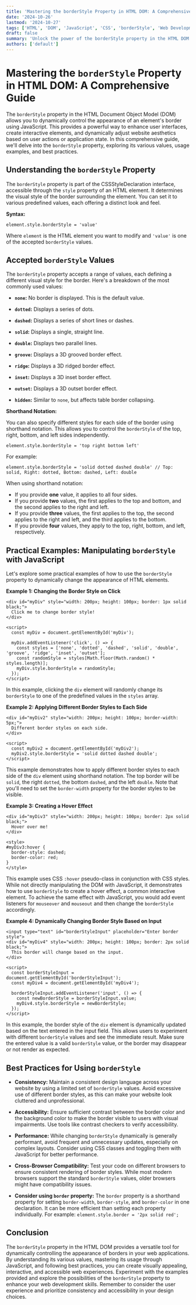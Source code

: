 ```yaml
---
title: 'Mastering the borderStyle Property in HTML DOM: A Comprehensive Guide'
date: '2024-10-26'
lastmod: '2024-10-27'
tags: ['HTML', 'DOM', 'JavaScript', 'CSS', 'borderStyle', 'Web Development', 'Frontend Development']
draft: false
summary: 'Unlock the power of the borderStyle property in the HTML DOM with this in-depth guide. Learn how to manipulate border styles using JavaScript, explore various border style values, and see practical examples to enhance your web design.'
authors: ['default']
---
```


# Mastering the `borderStyle` Property in HTML DOM: A Comprehensive Guide

The `borderStyle` property in the HTML Document Object Model (DOM) allows you to dynamically control the appearance of an element's border using JavaScript. This provides a powerful way to enhance user interfaces, create interactive elements, and dynamically adjust website aesthetics based on user actions or application state. In this comprehensive guide, we'll delve into the `borderStyle` property, exploring its various values, usage examples, and best practices.

## Understanding the `borderStyle` Property

The `borderStyle` property is part of the CSSStyleDeclaration interface, accessible through the `style` property of an HTML element. It determines the visual style of the border surrounding the element. You can set it to various predefined values, each offering a distinct look and feel.

**Syntax:**

```plaintext
element.style.borderStyle = 'value'
```

Where `element` is the HTML element you want to modify and `'value'` is one of the accepted `borderStyle` values.

## Accepted `borderStyle` Values

The `borderStyle` property accepts a range of values, each defining a different visual style for the border. Here's a breakdown of the most commonly used values:

- **`none`:** No border is displayed. This is the default value.

- **`dotted`:** Displays a series of dots.

- **`dashed`:** Displays a series of short lines or dashes.

- **`solid`:** Displays a single, straight line.

- **`double`:** Displays two parallel lines.

- **`groove`:** Displays a 3D grooved border effect.

- **`ridge`:** Displays a 3D ridged border effect.

- **`inset`:** Displays a 3D inset border effect.

- **`outset`:** Displays a 3D outset border effect.

- **`hidden`:** Similar to `none`, but affects table border collapsing.

**Shorthand Notation:**

You can also specify different styles for each side of the border using shorthand notation. This allows you to control the `borderStyle` of the top, right, bottom, and left sides independently.

```plaintext
element.style.borderStyle = 'top right bottom left'
```

For example:

```plaintext
element.style.borderStyle = 'solid dotted dashed double' // Top: solid, Right: dotted, Bottom: dashed, Left: double
```

When using shorthand notation:

- If you provide **one** value, it applies to all four sides.
- If you provide **two** values, the first applies to the top and bottom, and the second applies to the right and left.
- If you provide **three** values, the first applies to the top, the second applies to the right and left, and the third applies to the bottom.
- If you provide **four** values, they apply to the top, right, bottom, and left, respectively.

## Practical Examples: Manipulating `borderStyle` with JavaScript

Let's explore some practical examples of how to use the `borderStyle` property to dynamically change the appearance of HTML elements.

**Example 1: Changing the Border Style on Click**

```plaintext
<div id="myDiv" style="width: 200px; height: 100px; border: 1px solid black;">
  Click me to change border style!
</div>

<script>
  const myDiv = document.getElementById('myDiv');

  myDiv.addEventListener('click', () => {
    const styles = ['none', 'dotted', 'dashed', 'solid', 'double', 'groove', 'ridge', 'inset', 'outset'];
    const randomStyle = styles[Math.floor(Math.random() * styles.length)];
    myDiv.style.borderStyle = randomStyle;
  });
</script>
```

In this example, clicking the `div` element will randomly change its `borderStyle` to one of the predefined values in the `styles` array.

**Example 2: Applying Different Border Styles to Each Side**

```plaintext
<div id="myDiv2" style="width: 200px; height: 100px; border-width: 5px;">
  Different border styles on each side.
</div>

<script>
  const myDiv2 = document.getElementById('myDiv2');
  myDiv2.style.borderStyle = 'solid dotted dashed double';
</script>
```

This example demonstrates how to apply different border styles to each side of the `div` element using shorthand notation. The top border will be `solid`, the right `dotted`, the bottom `dashed`, and the left `double`. Note that you'll need to set the `border-width` property for the border styles to be visible.

**Example 3: Creating a Hover Effect**

```plaintext
<div id="myDiv3" style="width: 200px; height: 100px; border: 2px solid black;">
  Hover over me!
</div>

<style>
#myDiv3:hover {
  border-style: dashed;
  border-color: red;
}
</style>
```

This example uses CSS `:hover` pseudo-class in conjunction with CSS styles. While not directly manipulating the DOM with JavaScript, it demonstrates how to use `borderStyle` to create a hover effect, a common interactive element. To achieve the same effect with JavaScript, you would add event listeners for `mouseover` and `mouseout` and then change the `borderStyle` accordingly.

**Example 4: Dynamically Changing Border Style Based on Input**

```plaintext
<input type="text" id="borderStyleInput" placeholder="Enter border style">
<div id="myDiv4" style="width: 200px; height: 100px; border: 2px solid black;">
  This border will change based on the input.
</div>

<script>
  const borderStyleInput = document.getElementById('borderStyleInput');
  const myDiv4 = document.getElementById('myDiv4');

  borderStyleInput.addEventListener('input', () => {
    const newBorderStyle = borderStyleInput.value;
    myDiv4.style.borderStyle = newBorderStyle;
  });
</script>
```

In this example, the border style of the `div` element is dynamically updated based on the text entered in the input field. This allows users to experiment with different `borderStyle` values and see the immediate result. Make sure the entered value is a valid `borderStyle` value, or the border may disappear or not render as expected.

## Best Practices for Using `borderStyle`

- **Consistency:** Maintain a consistent design language across your website by using a limited set of `borderStyle` values. Avoid excessive use of different border styles, as this can make your website look cluttered and unprofessional.

- **Accessibility:** Ensure sufficient contrast between the border color and the background color to make the border visible to users with visual impairments. Use tools like contrast checkers to verify accessibility.

- **Performance:** While changing `borderStyle` dynamically is generally performant, avoid frequent and unnecessary updates, especially on complex layouts. Consider using CSS classes and toggling them with JavaScript for better performance.

- **Cross-Browser Compatibility:** Test your code on different browsers to ensure consistent rendering of border styles. While most modern browsers support the standard `borderStyle` values, older browsers might have compatibility issues.

- **Consider using `border` property:** The `border` property is a shorthand property for setting `border-width`, `border-style`, and `border-color` in one declaration. It can be more efficient than setting each property individually. For example: `element.style.border = '2px solid red';`

## Conclusion

The `borderStyle` property in the HTML DOM provides a versatile tool for dynamically controlling the appearance of borders in your web applications. By understanding its various values, mastering its usage through JavaScript, and following best practices, you can create visually appealing, interactive, and accessible web experiences. Experiment with the examples provided and explore the possibilities of the `borderStyle` property to enhance your web development skills. Remember to consider the user experience and prioritize consistency and accessibility in your design choices.
